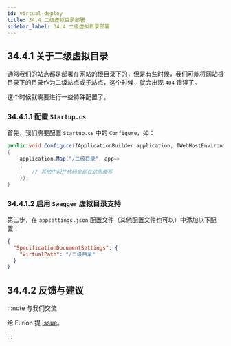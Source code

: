 ```yaml
---
id: virtual-deploy
title: 34.4 二级虚拟目录部署
sidebar_label: 34.4 二级虚拟目录部署
---
```


## 34.4.1 关于二级虚拟目录

通常我们的站点都是部署在网站的根目录下的，但是有些时候，我们可能将网站根目录下的目录作为二级站点或子站点，这个时候，就会出现 `404` 错误了。

这个时候就需要进行一些特殊配置了。

### 34.4.1.1 配置 `Startup.cs`

首先，我们需要配置 `Startup.cs` 中的 `Configure`，如：

```cs {3}
public void Configure(IApplicationBuilder application, IWebHostEnvironment env)
{
    application.Map("/二级目录", app=>
    {
        // 其他中间件代码全部在这里面写
    });
}
```

### 34.4.1.2 启用 `Swagger` 虚拟目录支持

第二步，在 `appsettings.json` 配置文件（其他配置文件也可以）中添加以下配置：

```json {2-3}
{
  "SpecificationDocumentSettings": {
    "VirtualPath": "/二级目录"
  }
}
```

## 34.4.2 反馈与建议

:::note 与我们交流

给 Furion 提 [Issue](https://gitee.com/dotnetchina/Furion/issues/new?issue)。

:::
